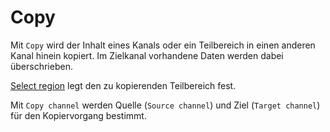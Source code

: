 # Copy

Mit ``Copy`` wird der Inhalt eines Kanals oder ein Teilbereich in einen anderen Kanal hinein kopiert. Im Zielkanal vorhandene Daten werden dabei überschrieben.

[Select region](/de/help/edit/region-control) legt den zu kopierenden Teilbereich fest.

Mit ``Copy channel`` werden Quelle (``Source channel``) und Ziel (``Target channel``) für den Kopiervorgang bestimmt.
